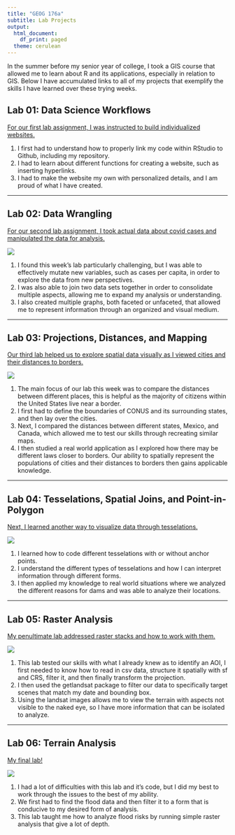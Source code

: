 ```yaml
---
title: "GEOG 176a"
subtitle: Lab Projects
output:
  html_document:
    df_print: paged
  theme: cerulean
---
```


In the summer before my senior year of college, I took a GIS course that allowed me to learn about R and its applications, especially in relation to GIS. Below I have accumulated links to all of my projects that exemplify the skills I have learned over these trying weeks. 

## Lab 01: Data Science Workflows

[For our first lab assignment, I was instructed to build individualized websites.](https://aineroonan.github.io/)

1. I first had to understand how to properly link my code within RStudio to Github, including my repository. 
2. I had to learn about different functions for creating a website, such as inserting hyperlinks. 
3. I had to make the website my own with personalized details, and I am proud of what I have created.

****

## Lab 02: Data Wrangling

[For our second lab assignment, I took actual data about covid cases and manipulated the data for analysis.](https://aineroonan.github.io/geog-176A-labs/lab-02.html)

![](./img/lab-01.png)

1. I found this week's lab particularly challenging, but I was able to effectively mutate new variables, such as cases per capita, in order to explore the data from new perspectives. 
2. I was also able to join two data sets together in order to consolidate multiple aspects, allowing me to expand my analysis or understanding. 
3. I also created multiple graphs, both faceted or unfaceted, that allowed me to represent information through an organized and visual medium. 

**** 

## Lab 03: Projections, Distances, and Mapping

[Our third lab helped us to explore spatial data visually as I viewed cities and their distances to borders.](https://aineroonan.github.io/geog-176A-labs/lab3.html)

![](./img/lab-03.png)

1. The main focus of our lab this week was to compare the distances between different places, this is helpful as the majority of citizens within the United States live near a border. 
2. I first had to define the boundaries of CONUS and its surrounding states, and then lay over the cities. 
3. Next, I compared the distances between different states, Mexico, and Canada, which allowed me to test our skills through recreating similar maps. 
4. I then studied a real world application as I explored how there may be different laws closer to borders. Our ability to spatially represent the populations of cities and their distances to borders then gains applicable knowledge. 

****

## Lab 04: Tesselations, Spatial Joins, and Point-in-Polygon

[Next, I learned another way to visualize data through tesselations.](https://aineroonan.github.io/geog-176A-labs/lab4.html)

![](./img/lab-04.png)

1. I learned how to code different tesselations with or without anchor points. 
2. I understand the different types of tesselations and how I can interpret information through different forms. 
3. I then applied my knowledge to real world situations where we analyzed the different reasons for dams and was able to analyze their locations. 

**** 

## Lab 05: Raster Analysis

[My penultimate lab addressed raster stacks and how to work with them.](https://aineroonan.github.io/geog-176A-labs/lab-05.html)

![](./img/lab-05.png)

1. This lab tested our skills with what I already knew as to identify an AOI, I first needed to know how to read in csv data, structure it spatially with sf and CRS, filter it, and then finally transform the projection. 
2. I then used the getlandsat package to filter our data to specifically target scenes that match my date and bounding box. 
3. Using the landsat images allows me to view the terrain with aspects not visible to the naked eye, so I have more information that can be isolated to analyze. 

**** 

## Lab 06: Terrain Analysis

[My final lab!](https://aineroonan.github.io/geog-176A-labs/lab-06.html)

![](./img/lab-06.png)

1. I had a lot of difficulties with this lab and it's code, but I did my best to work through the issues to the best of my ability. 
2. We first had to find the flood data and then filter it to a form that is conducive to my desired form of analysis. 
3. This lab taught me how to analyze flood risks by running simple raster analysis that give a lot of depth.  


